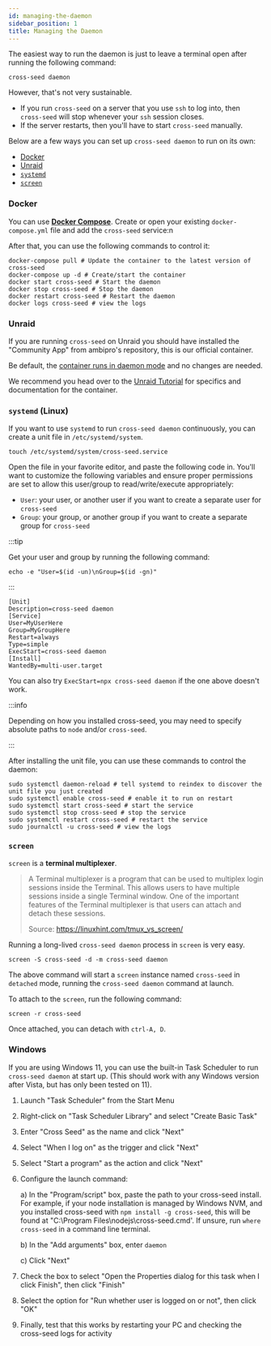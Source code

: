 ```yaml
---
id: managing-the-daemon
sidebar_position: 1
title: Managing the Daemon
---
```



The easiest way to run the daemon is just to leave a terminal open after running
the following command:

```shell
cross-seed daemon
```

However, that's not very sustainable.

-   If you run `cross-seed` on a server that you use `ssh` to log into, then
    `cross-seed` will stop whenever your `ssh` session closes.
-   If the server restarts, then you'll have to start `cross-seed` manually.

Below are a few ways you can set up `cross-seed daemon` to run on its own:

-   [Docker](#docker)
-   [Unraid](#unraid)
-   [`systemd`](#systemd-linux)
-   [`screen`](#screen)

### Docker

You can use [**Docker Compose**](https://docs.docker.com/compose/install).
Create or open your existing `docker-compose.yml` file and add the `cross-seed`
service:n

<DockerCompose />

After that, you can use the following commands to control it:

```shell
docker-compose pull # Update the container to the latest version of cross-seed
docker-compose up -d # Create/start the container
docker start cross-seed # Start the daemon
docker stop cross-seed # Stop the daemon
docker restart cross-seed # Restart the daemon
docker logs cross-seed # view the logs
```

### Unraid

If you are running `cross-seed` on Unraid you should have installed the
"Community App" from ambipro's repository, this is our official container.

Be default, the
[container runs in daemon mode](../tutorials/unraid.md#automationscheduling) and
no changes are needed.

We recommend you head over to the [Unraid Tutorial](../tutorials/unraid.md) for
specifics and documentation for the container.

### `systemd` (Linux)

If you want to use `systemd` to run `cross-seed daemon` continuously, you can
create a unit file in `/etc/systemd/system`.

```shell
touch /etc/systemd/system/cross-seed.service
```

Open the file in your favorite editor, and paste the following code in. You'll
want to customize the following variables and ensure proper permissions are set
to allow this user/group to read/write/execute appropriately:

-   `User`: your user, or another user if you want to create a separate user
    for `cross-seed`
-   `Group`: your group, or another group if you want to create a separate
    group for `cross-seed`

:::tip

Get your user and group by running the following command:
```shell
echo -e "User=$(id -un)\nGroup=$(id -gn)"
```

:::

```unit file (systemd)
[Unit]
Description=cross-seed daemon
[Service]
User=MyUserHere
Group=MyGroupHere
Restart=always
Type=simple
ExecStart=cross-seed daemon
[Install]
WantedBy=multi-user.target
```

You can also try `ExecStart=npx cross-seed daemon` if the one above doesn't work.

:::info

Depending on how you installed cross-seed, you may need to specify absolute
paths to `node` and/or `cross-seed`.

:::

After installing the unit file, you can use these commands to control the
daemon:

```shell
sudo systemctl daemon-reload # tell systemd to reindex to discover the unit file you just created
sudo systemctl enable cross-seed # enable it to run on restart
sudo systemctl start cross-seed # start the service
sudo systemctl stop cross-seed # stop the service
sudo systemctl restart cross-seed # restart the service
sudo journalctl -u cross-seed # view the logs
```

### `screen`

`screen` is a **terminal multiplexer**.

> A Terminal multiplexer is a program that can be used to multiplex login
> sessions inside the Terminal. This allows users to have multiple sessions
> inside a single Terminal window. One of the important features of the Terminal
> multiplexer is that users can attach and detach these sessions.
>
> Source: https://linuxhint.com/tmux_vs_screen/

Running a long-lived `cross-seed daemon` process in `screen` is very easy.

```shell
screen -S cross-seed -d -m cross-seed daemon
```

The above command will start a `screen` instance named `cross-seed` in
`detached` mode, running the `cross-seed daemon` command at launch.

To attach to the `screen`, run the following command:

```shell
screen -r cross-seed
```

Once attached, you can detach with `ctrl-A, D`.

### Windows

If you are using Windows 11, you can use the built-in Task Scheduler to run `cross-seed daemon` at start up. (This should work with any Windows version after Vista, but has only been tested on 11).
1. Launch "Task Scheduler" from the Start Menu
2. Right-click on "Task Scheduler Library" and select "Create Basic Task"
3. Enter "Cross Seed" as the name and click "Next"
4. Select "When I log on" as the trigger and click "Next"
5. Select "Start a program" as the action and click "Next"
6. Configure the launch command:

    a) In the "Program/script" box, paste the path to your cross-seed install. For example, if your node installation is managed by Windows NVM, and you installed cross-seed with `npm install -g cross-seed`, this will be found at "C:\Program Files\nodejs\cross-seed.cmd'. If unsure, run `where cross-seed` in a command line terminal.
    
    b) In the "Add arguments" box, enter `daemon`
    
    c) Click "Next"
7. Check the box to select "Open the Properties dialog for this task when I click Finish", then click "Finish"
8. Select the option for "Run whether user is logged on or not", then click "OK"
9. Finally, test that this works by restarting your PC and checking the cross-seed logs for activity

